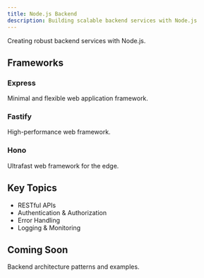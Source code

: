 ```yaml
---
title: Node.js Backend
description: Building scalable backend services with Node.js
---
```



Creating robust backend services with Node.js.

## Frameworks

### Express

Minimal and flexible web application framework.

### Fastify

High-performance web framework.

### Hono

Ultrafast web framework for the edge.

## Key Topics

- RESTful APIs
- Authentication & Authorization
- Error Handling
- Logging & Monitoring

## Coming Soon

Backend architecture patterns and examples.

